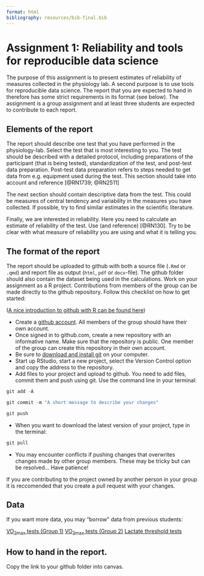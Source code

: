 ```yaml
---
format: html
bibliography: resources/bib-final.bib
---
```


# Assignment 1: Reliability and tools for reproducible data science {#assignment1}

The purpose of this assignment is to present estimates of reliability of measures collected in the physiology lab. A second purpose is to use tools for reproducible data science. The report that you are expected to hand in therefore has some strict requirements in its format (see below). The assignment is a group assignment and at least three students are expected to contribute to each report.

## Elements of the report

The report should describe one test that you have performed in the physiology-lab. Select the test that is most interesting to you. The test should be described with a detailed protocol, including preparations of the participant (that is being tested), standardization of the test, and post-test data preparation. Post-test data preparation refers to steps needed to get data from e.g. equipment used during the test. This section should take into account and reference [@RN1739; @RN2511]

The next section should contain descriptive data from the test. This could be measures of central tendency and variability in the measures you have collected. If possible, try to find similar estimates in the scientific literature.

Finally, we are interested in reliability. Here you need to calculate an estimate of reliability of the test. Use (and reference) [@RN130]. Try to be clear with what measure of reliability you are using and what it is telling you.

## The format of the report

The report should be uploaded to github with both a source file (`.Rmd` or `.qmd`) and report file as output (`html`, `pdf` or `docx`-file). The github folder should also contain the dataset being used in the calculations. Work on your assignment as a R project. Contributions from members of the group can be made directly to the github repository. Follow this checklist on how to get started:

([A nice introduction to github with R can be found here](https://happygitwithr.com/install-intro.html))

- Create a [github account](http://www.github.com). All members of the group should have their own account.
- Once signed in to github.com, create a new repository with an informative name. Make sure that the repository is public. One member of the group can create this repository in their own account.
- Be sure to [download and install git](https://git-scm.com/downloads) on your computer. 
- Start up RStudio, start a new project, select the Version Control option and copy the address to the repository.
- Add files to your project and upload to github. You need to add files, commit them and push using git. Use the command line in your terminal:

```r
git add -A

git commit -m "A short message to describe your changes"

git push
```

- When you want to download the latest version of your project, type in the terminal:

```r

git pull

```

- You may encounter conflicts if pushing changes that overwrites changes made by other group members. These may be tricky but can be resolved... Have patience!

If you are contributing to the project owned by another person in your group it is reccomended that you create a pull request with your changes.

## Data

If you want more data, you may "borrow" data from previous students:

[VO<sub>2max</sub> tests (Group 1)](/data/reliability-old/vo2max-g1.xlsx)
[VO<sub>2max</sub> tests (Group 2)](/data/reliability-old/vo2max-g2.xlsx)
[Lactate threshold tests](/data/reliability-old/laktatprofil-g2.xlsx)

## How to hand in the report.

Copy the link to your github folder into canvas. 


